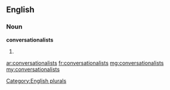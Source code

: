 ==English==

===Noun===
'''conversationalists'''

# {{plural of|[[conversationalist]]}}

[[Category:English plurals]]

[[ar:conversationalists]]
[[fr:conversationalists]]
[[mg:conversationalists]]
[[my:conversationalists]]